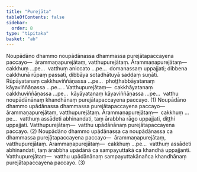 ```yaml
---
title: "Purejāta"
tableOfContents: false
sidebar:
  order: 8
type: "tipitaka"
basket: "ab"
---
```



<DynamicBreadcrumb />

<Division number="28">

<Paragraph number="3594">
Noupādāno dhammo noupādānassa dhammassa purejātapaccayena paccayo—  ārammaṇapurejātaṃ, vatthupurejātaṃ. <Emphasis>Ārammaṇapurejātaṃ</Emphasis>—  cakkhuṃ …pe…  vatthuṃ aniccato …pe…  domanassaṃ uppajjati; dibbena cakkhunā rūpaṃ passati, dibbāya sotadhātuyā saddaṃ suṇāti. Rūpāyatanaṃ cakkhuviññāṇassa …pe…  phoṭṭhabbāyatanaṃ kāyaviññāṇassa …pe… . <Emphasis>Vatthupurejātaṃ</Emphasis>—  cakkhāyatanaṃ cakkhuviññāṇassa …pe…  kāyāyatanaṃ kāyaviññāṇassa …pe…  vatthu noupādānānaṃ khandhānaṃ purejātapaccayena paccayo. (1)
</Paragraph>

<Paragraph number="3595">
Noupādāno dhammo upādānassa dhammassa purejātapaccayena paccayo—  ārammaṇapurejātaṃ, vatthupurejātaṃ. <Emphasis>Ārammaṇapurejātaṃ</Emphasis>—  cakkhuṃ …pe…  vatthuṃ assādeti abhinandati, taṃ ārabbha rāgo uppajjati, diṭṭhi uppajjati. <Emphasis>Vatthupurejātaṃ</Emphasis>—  vatthu upādānānaṃ purejātapaccayena paccayo. (2)
</Paragraph>

<Paragraph number="3596">
Noupādāno dhammo upādānassa ca noupādānassa ca dhammassa purejātapaccayena paccayo—  ārammaṇapurejātaṃ, vatthupurejātaṃ. <Emphasis>Ārammaṇapurejātaṃ</Emphasis>—  cakkhuṃ …pe…  vatthuṃ assādeti abhinandati, taṃ ārabbha upādānā ca sampayuttakā ca khandhā uppajjanti. <Emphasis>Vatthupurejātaṃ</Emphasis>—  vatthu upādānānaṃ sampayuttakānañca khandhānaṃ purejātapaccayena paccayo. (3)
</Paragraph>
</Division>